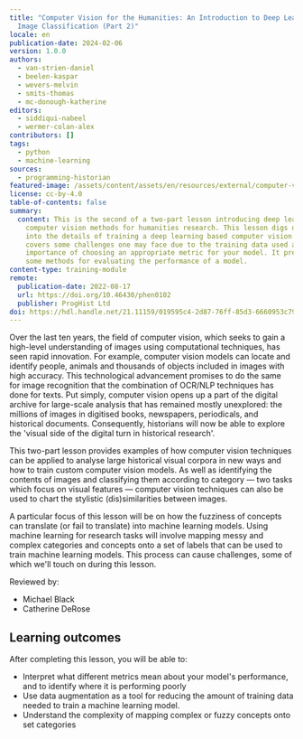 ```yaml
---
title: "Computer Vision for the Humanities: An Introduction to Deep Learning for
  Image Classification (Part 2)"
locale: en
publication-date: 2024-02-06
version: 1.0.0
authors:
  - van-strien-daniel
  - beelen-kaspar
  - wevers-melvin
  - smits-thomas
  - mc-donough-katherine
editors:
  - siddiqui-nabeel
  - wermer-colan-alex
contributors: []
tags:
  - python
  - machine-learning
sources:
  - programming-historian
featured-image: /assets/content/assets/en/resources/external/computer-vision-for-the-humanities-an-introduction-to-deep-learning-for-image-classification-part-2/featured-image.png
license: cc-by-4.0
table-of-contents: false
summary:
  content: This is the second of a two-part lesson introducing deep learning based
    computer vision methods for humanities research. This lesson digs deeper
    into the details of training a deep learning based computer vision model. It
    covers some challenges one may face due to the training data used and the
    importance of choosing an appropriate metric for your model. It presents
    some methods for evaluating the performance of a model.
content-type: training-module
remote:
  publication-date: 2022-08-17
  url: https://doi.org/10.46430/phen0102
  publisher: ProgHist Ltd
doi: https://hdl.handle.net/21.11159/019595c4-2d87-76ff-85d3-6660953c7978
---
```

Over the last ten years, the field of computer vision, which seeks to gain a high-level understanding of images using computational techniques, has seen rapid innovation. For example, computer vision models can locate and identify people, animals and thousands of objects included in images with high accuracy. This technological advancement promises to do the same for image recognition that the combination of OCR/NLP techniques has done for texts. Put simply, computer vision opens up a part of the digital archive for large-scale analysis that has remained mostly unexplored: the millions of images in digitised books, newspapers, periodicals, and historical documents. Consequently, historians will now be able to explore the 'visual side of the digital turn in historical research'.[](https://programminghistorian.org/en/lessons/computer-vision-deep-learning-pt1#fn:3)

This two-part lesson provides examples of how computer vision techniques can be applied to analyse large historical visual corpora in new ways and how to train custom computer vision models. As well as identifying the contents of images and classifying them according to category — two tasks which focus on visual features — computer vision techniques can also be used to chart the stylistic (dis)similarities between images.

A particular focus of this lesson will be on how the fuzziness of concepts can translate (or fail to translate) into machine learning models. Using machine learning for research tasks will involve mapping messy and complex categories and concepts onto a set of labels that can be used to train machine learning models. This process can cause challenges, some of which we'll touch on during this lesson.

Reviewed by:

* Michael Black
* Catherine DeRose

## Learning outcomes

After completing this lesson, you will be able to:

* Interpret what different metrics mean about your model's performance, and to identify where it is performing poorly
* Use data augmentation as a tool for reducing the amount of training data needed to train a machine learning model.
* Understand the complexity of mapping complex or fuzzy concepts onto set categories

<ExternalResource title="Interested in learning more?" subtitle="Check out this lesson on Programming Historian's website" url="https://doi.org/10.46430/phen0102" />
